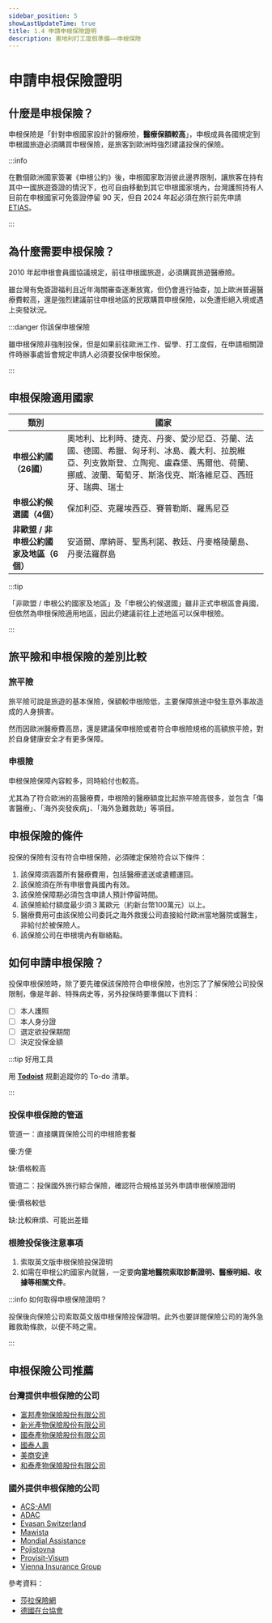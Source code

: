 ```yaml
---
sidebar_position: 5
showLastUpdateTime: true
title: 1.4 申請申根保險證明
description: 奧地利打工度假準備——申根保險
---
```


# 申請申根保險證明

## 什麼是申根保險？

申根保險是「針對申根國家設計的醫療險，**醫療保額較高**」，申根成員各國規定到申根國旅遊必須購買申根保險，是旅客到歐洲時強烈建議投保的保險。

:::info

在數個歐洲國家簽署《申根公約》後，申根國家取消彼此邊界限制，讓旅客在持有其中一國旅遊簽證的情況下，也可自由移動到其它申根國家境內，台灣護照持有人目前在申根國家可免簽證停留 90 天，但自 2024 年起必須在旅行前先申請 [ETIAS](https://travel-europe.europa.eu/etias_en)。

:::

## 為什麼需要申根保險？

2010 年起申根會員國協議規定，前往申根國旅遊，必須購買旅遊醫療險。

雖台灣有免簽證福利且近年海關審查逐漸放寬，但仍會進行抽查，加上歐洲普遍醫療費較高，還是強烈建議前往申根地區的民眾購買申根保險，以免遭拒絕入境或遇上突發狀況。

:::danger 你該保申根保險

雖申根保險非強制投保，但是如果前往歐洲工作、留學、打工度假，在申請相關證件時辦事處皆會規定申請人必須要投保申根保險。

:::
## 申根保險適用國家

| 類別 | 國家 |
| --- | --- |
| **申根公約國（26國）** | 奧地利、比利時、捷克、丹麥、愛沙尼亞、芬蘭、法國、德國、希臘、匈牙利、冰島、義大利、拉脫維亞、列支敦斯登、立陶宛、盧森堡、馬爾他、荷蘭、挪威、波蘭、葡萄牙、斯洛伐克、斯洛維尼亞、西班牙、瑞典、瑞士 |
| **申根公約候選國（4個）** | 保加利亞、克羅埃西亞、賽普勒斯、羅馬尼亞 |
| **非歐盟 / 非申根公約國家及地區（6個）** | 安道爾、摩納哥、聖馬利諾、教廷、丹麥格陵蘭島、丹麥法羅群島 |

:::tip
 
 「非歐盟 / 申根公約國家及地區」及「申根公約候選國」雖非正式申根區會員國，但依然為申根保險適用地區，因此仍建議前往上述地區可以保申根險。

:::
## 旅平險和申根保險的差別比較

### 旅平險

旅平險可說是旅遊的基本保險，保額較申根險低，主要保障旅途中發生意外事故造成的人身損害。

然而因歐洲醫療費高昂，還是建議保申根險或者符合申根險規格的高額旅平險，對於自身健康安全才有更多保障。

### 申根險

申根保險保障內容較多，同時給付也較高。

尤其為了符合歐洲的高醫療費，申根險的醫療額度比起旅平險高很多，並包含「傷害醫療」、「海外突發疾病」、「海外急難救助」等項目。

## 申根保險的條件

投保的保險有沒有符合申根保險，必須確定保險符合以下條件：
1. 該保障須涵蓋所有醫療費用，包括醫療遣送或遺體運回。
2. 該保險須在所有申根會員國內有效。
3. 該保險保障期必須包含申請人預計停留時間。
4. 該保險給付額度最少須３萬歐元（約新台幣100萬元）以上。
5. 醫療費用可由該保險公司委託之海外救援公司直接給付歐洲當地醫院或醫生，非給付於被保險人。
6. 該保險公司在申根境內有聯絡點。

## 如何申請申根保險？

投保申根保險時，除了要先確保該保險符合申根保險，也別忘了了解保險公司投保限制，像是年齡、特殊病史等，另外投保時要準備以下資料：
- [ ] 本人護照
- [ ] 本人身分證
- [ ] 選定欲投保期間
- [ ] 決定投保金額

:::tip 好用工具

用 [**Todoist**](https://get.todoist.io/3d1vczem1yso) 規劃追蹤你的 To-do 清單。

:::

### 投保申根保險的管道

管道一：直接購買保險公司的申根險套餐

優:方便

缺:價格較高

管道二：投保國外旅行綜合保險，確認符合規格並另外申請申根保險證明

優:價格較低

缺:比較麻煩、可能出差錯

### 根險投保後注意事項

1. 索取英文版申根保險投保證明
2. 如需在申根公約國家內就醫，一定要**向當地醫院索取診斷證明、醫療明細、收據等相關文件**。

:::info 如何取得申根保險證明？

投保後向保險公司索取英文版申根保險投保證明。此外也要詳閱保險公司的海外急難救助條款，以便不時之需。

:::
## 申根保險公司推薦

### 台灣提供申根保險的公司

- [富邦產物保險股份有限公司](https://www.fubon.com/insurance/b2c/content/prod_travel/index.html#GO)
- [新光產物保險股份有限公司](https://www.sk858.com.tw/products/ta/schengen)
- [國泰產物保險股份有限公司](https://www.cathay-ins.com.tw/cathayins/personal/travel/)
- [國泰人壽](https://www.cathaylife.com.tw/cathaylife/products/travel)
- [美商安達](https://www.chubb.com/tw-zh/footer/insurance-area.html)
- [和泰產物保險股份有限公司](https://www.hotains.com.tw/)

### 國外提供申根保險的公司

- [ACS-AMI](https://www.acs-ami.com/en/travel-insurance/schengen-visa-insurance/)
- [ADAC](https://www.adac.de/produkte/versicherungen/reisekrankenversicherung/)
- [Evasan Switzerland](https://www.evasan.com/schengen-visa-insurance?lang=en)
- [Mawista](https://www.mawista.com/cn/)
- [Mondial Assistance](https://www.allianz-reiseversicherung.de/en_DE/incoming-health-insurance.html)
- [Pojistovna](https://www.pvzp.cz/en/reporting-an-insurance-event/?product=foreigners-medical-insurance#foreigners-medical-insurance)
- [Provisit-Visum](https://www.provisit.com/de/auslaender-in-deutschland)
- [Vienna Insurance Group](https://www.wienerstaedtische.at/)

參考資料：
- [莎拉保險網](https://www.saracares.com.tw/workshops/245)
- [德國在台協會](https://taipei.diplo.de/tw-zh-tw/service/visa-einreise/seite-liste-anerkannter-reisekrankenversicherungen/1887226)

